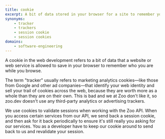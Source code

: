 ```yaml
---
title: cookie
excerpt: A bit of data stored in your browser for a site to remember you by
synonyms:
    - tracker
    - trackers
    - session cookie
    - session cookies
domains:
    - software-engineering
---
```


A cookie in the web development refers to a bit of data that a website or web service is allowed to save in your browser to remember who you are while you browse.

The term "tracker" usually refers to marketing analytics cookies—like those from Google and other ad companies—that identify your web identity and sell your trail of cookies across the web, because they are worth more as a whole than they are on their own. This is bad and we at Zoo don't like it, so zoo.dev doesn't use any third-party analytics or advertising trackers.

We use cookies to validate sessions when working with the Zoo API. When you access certain services from our API, we send back a session cookie, and then ask for it back periodically to ensure it's still really you asking for our services. You as a developer have to keep our cookie around to send back to us and revalidate your session.
